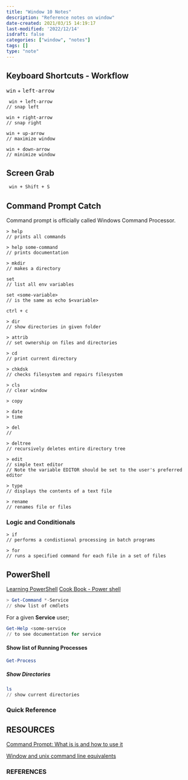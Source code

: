 ```yaml
---
title: "Window 10 Notes"
description: "Reference notes on window"
date-created: 2021/03/15 14:19:17
last-modified: '2022/12/14'
isdraft: false
categories: ["window", "notes"]
tags: []
type: "note"
---
```




## Keyboard Shortcuts - Workflow

<Kbd>win</Kbd> + <Kbd>left-arrow</Kbd>

```
 win + left-arrow
// snap left

win + right-arrow
// snap right

win + up-arrow
// maximize window

win + down-arrow
// minimize window
```

## Screen Grab

```txt
 win + Shift + S
```

## Command Prompt Catch

Command prompt is officially called Windows Command Processor.

```
> help
// prints all commands

> help some-command
// prints documentation
```

```
> mkdir
// makes a directory
```

```
set
// list all env variables

set <some-variable>
// is the same as echo $<variable>
```

```
ctrl + c

```

```
> dir
// show directories in given folder
```

```
> attrib
// set ownership on files and directories
```

```
> cd
// print current directory
```

```
> chkdsk
// checks filesystem and repairs filesystem
```

```
> cls
// clear window
```

```
> copy

```

```
> date
> time
```

```
> del
//

> deltree
// recursively deletes entire directory tree
```

```
> edit
// simple text editor
// Note the variable EDITOR should be set to the user's preferred editor
```

```
> type
// displays the contents of a text file
```

```
> rename
// renames file or files
```

### Logic and Conditionals

```
> if
// performs a condistional processing in batch programs
```

```
> for
// runs a specified command for each file in a set of files
```

## PowerShell

[Learning PowerShell](https://github.com/PowerShell/PowerShell/tree/master/docs/learning-powershell)
[Cook Book - Power shell](https://docs.microsoft.com/en-us/powershell/scripting/samples/sample-scripts-for-administration?view=powershell-6)

```powershell
> Get-Command *-Service
// show list of cmdlets
```

For a given **Service** user;

```powershell
Get-Help <some-service
// to see documentation for service
```

#### Show list of Running Processes

```powershell
Get-Process
```

##### Show Directories

```powershell
ls
// show current directories
```

### Quick Reference



## RESOURCES

[Command Prompt: What is is and how to use it](https://www.lifewire.com/command-prompt-2625840)

[Window and unix command line equivalents](https://www.lemoda.net/windows/windows2unix/windows2unix.html)

### REFERENCES
